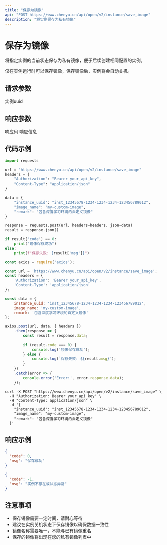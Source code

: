 ```yaml
---
title: "保存为镜像"
api: "POST https://www.chenyu.cn/api/open/v2/instance/save_image"
description: "将实例保存为私有镜像"
---
```


# 保存为镜像

将指定实例的当前状态保存为私有镜像，便于后续创建相同配置的实例。

<Warning>
仅在实例运行时可以保存镜像，保存镜像后，实例将会自动关机。
</Warning>

## 请求参数

<ParamField body="instance_uuid" type="string" required>
  实例uuid
</ParamField>

## 响应参数

<ResponseField name="code" type="integer">
  响应码
</ResponseField>

<ResponseField name="msg" type="string">
  响应信息
</ResponseField>

## 代码示例

<CodeGroup>

```python Python
import requests

url = "https://www.chenyu.cn/api/open/v2/instance/save_image"
headers = {
    "Authorization": "Bearer your_api_key",
    "Content-Type": "application/json"
}

data = {
    "instance_uuid": "inst_12345678-1234-1234-1234-123456789012",
    "image_name": "my-custom-image",
    "remark": "包含深度学习环境的自定义镜像"
}

response = requests.post(url, headers=headers, json=data)
result = response.json()

if result['code'] == 0:
    print("镜像保存成功")
else:
    print(f"保存失败: {result['msg']}")
```

```javascript JavaScript
const axios = require('axios');

const url = 'https://www.chenyu.cn/api/open/v2/instance/save_image';
const headers = {
    'Authorization': 'Bearer your_api_key',
    'Content-Type': 'application/json'
};

const data = {
    instance_uuid: 'inst_12345678-1234-1234-1234-123456789012',
    image_name: 'my-custom-image',
    remark: '包含深度学习环境的自定义镜像'
};

axios.post(url, data, { headers })
    .then(response => {
        const result = response.data;
        
        if (result.code === 0) {
            console.log('镜像保存成功');
        } else {
            console.log(`保存失败: ${result.msg}`);
        }
    })
    .catch(error => {
        console.error('Error:', error.response.data);
    });
```

```curl cURL
curl -X POST "https://www.chenyu.cn/api/open/v2/instance/save_image" \
  -H "Authorization: Bearer your_api_key" \
  -H "Content-Type: application/json" \
  -d '{
    "instance_uuid": "inst_12345678-1234-1234-1234-123456789012",
    "image_name": "my-custom-image",
    "remark": "包含深度学习环境的自定义镜像"
  }'
```

</CodeGroup>

## 响应示例

<CodeGroup>

```json 成功响应
{
  "code": 0,
  "msg": "保存成功"
}
```

```json 失败响应
{
  "code": -1,
  "msg": "实例不存在或状态异常"
}
```

</CodeGroup>

## 注意事项

- 保存镜像需要一定时间，请耐心等待
- 建议在实例关机状态下保存镜像以确保数据一致性
- 镜像名称需要唯一，不能与已有镜像重名
- 保存的镜像将出现在您的私有镜像列表中